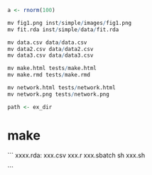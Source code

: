 ```r
a <- rnorm(100)

mv fig1.png inst/simple/images/fig1.png
mv fit.rda inst/simple/data/fit.rda

mv data.csv data/data.csv
mv data2.csv data/data2.csv
mv data3.csv data/data3.csv

mv make.html tests/make.html
mv make.rmd tests/make.rmd

mv network.html tests/network.html
mv network.png tests/network.png

path <- ex_dir
```

# make
``````
```
xxxx.rda: xxx.csv xxx.r xxx.sbatch
  sh xxx.sh

```

